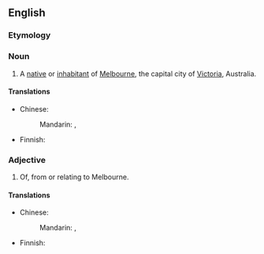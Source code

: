 ==English==

===Etymology===
{{suffix|Melbourne|ian}}
{{rfe|any info available on the irregularity of spelling?}}

===Noun===
{{en-noun}}
# A [[native]] or [[inhabitant]] of [[Melbourne]], the capital city of [[Victoria]], Australia.

====Translations====
{{trans-top|native of Melbourne}}
* Chinese:
*: Mandarin: {{t|cmn|墨爾本人|sc=Hani}}, {{t|cmn|墨尔本人|tr=Mòěrběnrén|sc=Hani}}
{{trans-mid}}
* Finnish: {{t+|fi|-lainen|alt=melbournelainen}}
{{trans-bottom}}

===Adjective===
{{en-adj}}
# Of, from or relating to Melbourne.

====Translations====
{{trans-top|relating to Melbourne}}
* Chinese:
*: Mandarin: {{t-|cmn|墨爾本|alt=墨爾本的|sc=Hani}}, {{t-|cmn|墨尔本|alt=墨尔本的|tr=Mòěrběn de|sc=Hani}}
{{trans-mid}}
* Finnish: {{t|fi|melbournelainen}}
{{trans-bottom}}